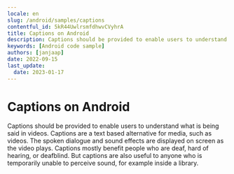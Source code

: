 ```yaml
---
locale: en
slug: /android/samples/captions
contentful_id: 5kR44UwlrsmfdhwvCVyhrA
title: Captions on Android
description: Captions should be provided to enable users to understand what is being said in videos.
keywords: [Android code sample]
authors: [janjaap]
date: 2022-09-15
last_update:
  date: 2023-01-17
---
```


# Captions on Android

Captions should be provided to enable users to understand what is being said in videos. Captions are a text based alternative for media, such as videos. The spoken dialogue and sound effects are displayed on screen as the video plays. Captions mostly benefit people who are deaf, hard of hearing, or deafblind. But captions are also useful to anyone who is temporarily unable to perceive sound, for example inside a library.

<CodeSample id="media-captions" locale="en" platform="android"/>

